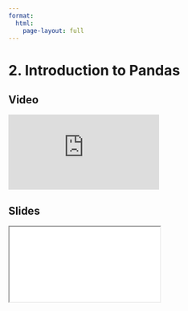 ```yaml
---
format:
  html:
    page-layout: full
---
```


# 2. Introduction to Pandas

::: {.panel-tabset .nav-pills}

## Video

<iframe
    class="video"
    src="https://www.youtube.com/embed/W88f5DAl9hk?start=121&end=371&rel=0" 
    title="Module 1 Video - Introduction to Pandas"
    frameborder="0"
    allow="accelerometer; autoplay; clipboard-write; encrypted-media; gyroscope; picture-in-picture"
    allowfullscreen
></iframe>

## Slides

<iframe
    class="slide-deck"
    src="slides/module1_03.html"
></iframe>

:::
